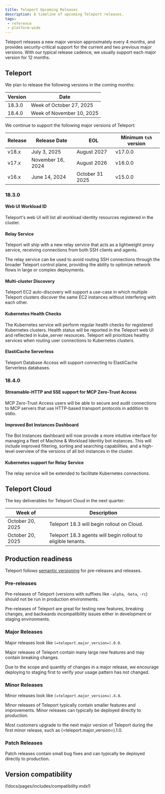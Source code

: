 ```yaml
---
title: Teleport Upcoming Releases
description: A timeline of upcoming Teleport releases.
tags:
 - reference
 - platform-wide
---
```


Teleport releases a new major version approximately every 4 months, and provides
security-critical support for the current and two previous major versions. With
our typical release cadence, we usually support each major version for 12
months.

## Teleport

We plan to release the following versions in the coming months:

| Version | Date                       |
|---------|----------------------------|
| 18.3.0  | Week of October 27, 2025   |
| 18.4.0  | Week of November 10, 2025  |

We continue to support the following major versions of Teleport:

| Release | Release Date      | EOL              | Minimum `tsh` version |
|---------|-------------------|------------------|-----------------------|
| v18.x   | July 3, 2025      | August 2027      | v17.0.0               |
| v17.x   | November 16, 2024 | August 2026      | v16.0.0               |
| v16.x   | June 14, 2024     | October 31 2025  | v15.0.0               |

### 18.3.0

#### Web UI Workload ID

Teleport's web UI will list all workload identity resources registered in the cluster.

#### Relay Service

Teleport will ship with a new relay service that acts as a lightweight proxy service,
receiving connections from both SSH clients and agents.

The relay service can be used to avoid routing SSH connections through the broader Teleport
control plane, providing the ability to optimize network flows in large or complex deployments.

#### Multi-cluster Discovery

Teleport EC2 auto-discovery will support a use-case in which multiple Teleport clusters
discover the same EC2 instances without interfering with each other.

#### Kubernetes Health Checks

The Kubernetes service will perform regular health checks for registered Kubernetes clusters.
Health status will be reported in the Teleport web UI and reflected in kube_server resources.
Teleport will prioritizes healthy services when routing user connections to Kubernetes clusters.

#### ElastiCache Serverless

Teleport Database Access will support connecting to ElastiCache Serverless databases.

### 18.4.0

#### Streamable-HTTP and SSE support for MCP Zero-Trust Access

MCP Zero-Trust Access users will be able to secure and audit connections to MCP
servers that use HTTP-based transport protocols in addition to stdio.

#### Improved Bot Instances Dashboard

The Bot Instances dashboard will now provide a more intuitive interface
for managing a fleet of Machine & Workload Identity bot instances. This will
include improved filtering, sorting and searching capabilities, and a high-level
overview of the versions of all bot instances in the cluster.

#### Kubernetes support for Relay Service

The relay service will be extended to facilitate Kubernetes connections.

## Teleport Cloud

The key deliverables for Teleport Cloud in the next quarter:

| Week of            | Description                                                  |
|--------------------|--------------------------------------------------------------|
| October 20, 2025   | Teleport 18.3 will begin rollout on Cloud.                   |
| October 20, 2025   | Teleport 18.3 agents will begin rollout to eligible tenants. |

## Production readiness

Teleport follows [semantic versioning](https://semver.org) for pre-releases and
releases.

### Pre-releases

Pre-releases of Teleport (versions with suffixes like `-alpha`, `-beta`, `-rc`)
should not be run in production environments.

Pre-releases of Teleport are great for testing new features, breaking changes,
and backwards incompatibility issues either in development or staging
environments.

### Major Releases

Major releases look like `(=teleport.major_version=).0.0`.

Major releases of Teleport contain many large new features and may contain
breaking changes.

Due to the scope and quantity of changes in a major release, we encourage
deploying to staging first to verify your usage pattern has not changed.

### Minor Releases

Minor releases look like `(=teleport.major_version=).X.0`.

Minor releases of Teleport typically contain smaller features and improvements.
Minor releases can typically be deployed directly to production.

Most customers upgrade to the next major version of Teleport during the first
minor release, such as (=teleport.major_version=).1.0.

### Patch Releases

Patch releases contain small bug fixes and can typically be deployed directly
to production.

## Version compatibility

(!docs/pages/includes/compatibility.mdx!)
